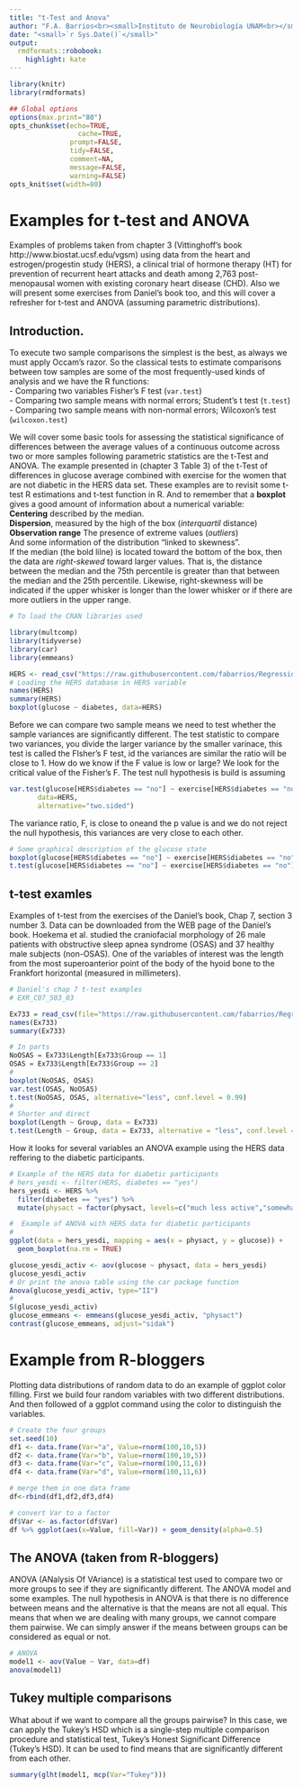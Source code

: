 ```yaml
---
title: "t-Test and Anova"
author: "F.A. Barrios<br><small>Instituto de Neurobiología UNAM<br></small>"
date: "<small>`r Sys.Date()`</small>"
output:
  rmdformats::robobook:
    highlight: kate  
---
```

```r
library(knitr)
library(rmdformats)

## Global options
options(max.print="80")
opts_chunk$set(echo=TRUE,
	             cache=TRUE,
               prompt=FALSE,
               tidy=FALSE,
               comment=NA,
               message=FALSE,
               warning=FALSE)
opts_knit$set(width=80)
```
  
# Examples for t-test and ANOVA

Examples of problems taken from chapter 3 (Vittinghoff's book http://www.biostat.ucsf.edu/vgsm) using data from the heart and estrogen/progestin study (HERS), a clinical trial of hormone therapy (HT) for prevention of recurrent heart attacks and death among 2,763 post-menopausal women with existing coronary heart disease (CHD). Also we will present some exercises from Daniel's book too, and this will cover a refresher for t-test and ANOVA (assuming parametric distributions).

## Introduction. 
To execute two sample comparisons the simplest is the best, as always we must apply Occam's razor. So the classical tests to estimate comparisons between tow samples are some of the most frequently-used kinds of analysis and we have the R functions:  
- Comparing two variables Fisher's F test (`var.test`)  
- Comparing two sample means with normal errors; Student's t test (`t.test`)  
- Comparing two sample means with non-normal errors; Wilcoxon's test (`wilcoxon.test`)

We will cover some basic tools for assessing the statistical significance of differences between the average values of a continuous outcome across two or more samples following parametric statistics are the t-Test and ANOVA.
The example presented in (chapter 3 Table 3) of the t-Test of differences in glucose average combined with exercise for the women that are not diabetic in the HERS data set. These examples are to revisit some t-test R estimations and t-test function in R. And to remember that a **boxplot** gives a good amount of information about a numerical variable:  
**Centering** described by the median.  
**Dispersion**, measured by the high of the box (*interquartil* distance)  
**Observation range** The presence of extreme values (*outliers*)  
And some information of the distribution “linked to skewness”.      
If the median (the bold lilne) is located toward the bottom of the box, then the data are *right-skewed* toward larger values. That is, the distance between the median and the 75th percentile is greater than that between the median and the 25th percentile. Likewise, right-skewness will be indicated if the upper whisker is longer than the lower whisker or if there are more outliers in the upper range.  

```r
# To load the CRAN libraries used

library(multcomp)
library(tidyverse)
library(car)
library(emmeans)
```

```r
HERS <- read_csv("https://raw.githubusercontent.com/fabarrios/Regression/master/DataRegressBook/Chap3/hersdata.csv", show_col_types = FALSE)
# Loading the HERS database in HERS variable
names(HERS)
summary(HERS)
boxplot(glucose ~ diabetes, data=HERS)
``` 

Before we can compare two sample means we need to test whether the sample variances are significantly different. The test statistic to compare two variances, you divide the larger variance by the smaller varinace, this test is called the FIsher's F test, id the variances are similar the ratio will be close to 1.  How do we know if the F value is low or large? We look for the critical value of the Fisher's F.  The test null hypothesis is build is assuming 

```r
var.test(glucose[HERS$diabetes == "no"] ~ exercise[HERS$diabetes == "no"], 
       data=HERS, 
       alternative="two.sided")
```
The variance ratio, F, is close to oneand the p value is  and we do not reject the null hypothesis, this variances are very close to each other.

```r
# Some graphical description of the glucose state
boxplot(glucose[HERS$diabetes == "no"] ~ exercise[HERS$diabetes == "no"], data=HERS)
t.test(glucose[HERS$diabetes == "no"] ~ exercise[HERS$diabetes == "no"], data=HERS, alternative="two.sided", mu=0, var.equal=TRUE)
```

## t-test examles
Examples of t-test from the exercises of the Daniel's book, Chap 7, section 3 number 3. Data can be downloaded from the WEB page of the Daniel's book.
Hoekema et al. studied the craniofacial morphology of 26 male patients with obstructive sleep apnea syndrome (OSAS) and 37 healthy male subjects (non-OSAS). One of the variables of interest was the length from the most superoanterior point of the body of the hyoid bone to the Frankfort horizontal (measured in millimeters).  

```r
# Daniel's chap 7 t-test examples
# EXR_C07_S03_03

Ex733 = read_csv(file="https://raw.githubusercontent.com/fabarrios/Regression/master/DataSets/ch07_all/EXR_C07_S03_03.csv", show_col_types = FALSE)
names(Ex733)
summary(Ex733)

# In parts
NoOSAS = Ex733$Length[Ex733$Group == 1]
OSAS = Ex733$Length[Ex733$Group == 2]
# 
boxplot(NoOSAS, OSAS)
var.test(OSAS, NoOSAS)
t.test(NoOSAS, OSAS, alternative="less", conf.level = 0.99)
#
# Shorter and direct
boxplot(Length ~ Group, data = Ex733)
t.test(Length ~ Group, data = Ex733, alternative = "less", conf.level = 0.99)
```

How it looks for several variables an ANOVA example using the HERS data reffering to the diabetic participants.
```r
# Example of the HERS data for diabetic participants
# hers_yesdi <- filter(HERS, diabetes == "yes")
hers_yesdi <- HERS %>% 
  filter(diabetes == "yes") %>% 
  mutate(physact = factor(physact, levels=c("much less active","somewhat less active","about as active","somewhat more active","much more active")))

#  Example of ANOVA with HERS data for diabetic participants
#
ggplot(data = hers_yesdi, mapping = aes(x = physact, y = glucose)) + 
  geom_boxplot(na.rm = TRUE)

glucose_yesdi_activ <- aov(glucose ~ physact, data = hers_yesdi)
glucose_yesdi_activ
# Or print the anova table using the car package function
Anova(glucose_yesdi_activ, type="II")
#
S(glucose_yesdi_activ)
glucose_emmeans <- emmeans(glucose_yesdi_activ, "physact")
contrast(glucose_emmeans, adjust="sidak")
```

# Example from R-bloggers
Plotting data distributions of random data to do an example of ggplot color filling. First we build four random variables with two different distributions.  And then followed of a ggplot command using the color to distinguish the variables.  

```r
# Create the four groups
set.seed(10) 
df1 <- data.frame(Var="a", Value=rnorm(100,10,5))
df2 <- data.frame(Var="b", Value=rnorm(100,10,5))
df3 <- data.frame(Var="c", Value=rnorm(100,11,6))
df4 <- data.frame(Var="d", Value=rnorm(100,11,6))

# merge them in one data frame
df<-rbind(df1,df2,df3,df4)

# convert Var to a factor
df$Var <- as.factor(df$Var)
df %>% ggplot(aes(x=Value, fill=Var)) + geom_density(alpha=0.5)
```

## The ANOVA (taken from R-bloggers)
ANOVA (ANalysis Of VAriance) is a statistical test used to compare two or more groups to see if they are significantly different. The ANOVA model and some examples. The null hypothesis in ANOVA is that there is no difference between means and the alternative is that the means are not all equal. This means that when we are dealing with many groups, we cannot compare them pairwise. We can simply answer if the means between groups can be considered as equal or not.

```r
# ANOVA
model1 <- aov(Value ~ Var, data=df)
anova(model1)
```

## Tukey multiple comparisons
What about if we want to compare all the groups pairwise? In this case, we can apply the Tukey’s HSD which is a single-step multiple comparison procedure and statistical test, Tukey's Honest Significant Difference (Tukey's HSD). It can be used to find means that are significantly different from each other.

```r
summary(glht(model1, mcp(Var="Tukey")))
```
